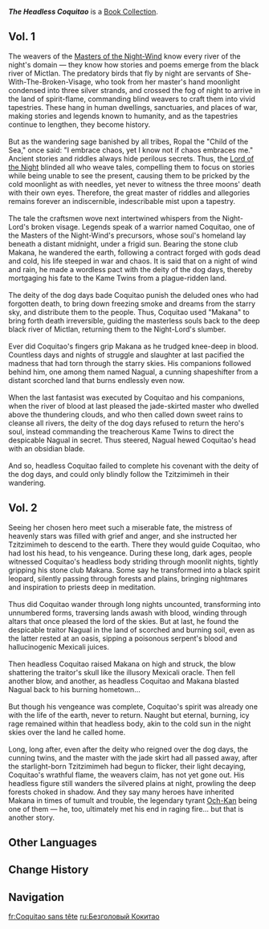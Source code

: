 {{Book Collection Infobox
|image     = Book The Headless Coquitao.png
|quality   = 3
|region_lore = Natlan
|region_location = Natlan
|volumes   = 2
|publisher =
|author    =
|vol1      = [["Collective of Plenty"]]
|vol2      = "Collective of Plenty"
}}
'''''The Headless Coquitao''''' is a [[Book Collection]].

==Vol. 1==
{{Description|A woven scroll from the Masters of the Night-Wind. It is said that the stories within are older than the tribe itself, a claim that remains difficult to verify.}}
The weavers of the [[Masters of the Night-Wind]] know every river of the night's domain &mdash; they know how stories and poems emerge from the black river of Mictlan. The predatory birds that fly by night are servants of She-With-The-Broken-Visage, who took from her master's hand moonlight condensed into three silver strands, and crossed the fog of night to arrive in the land of spirit-flame, commanding blind weavers to craft them into vivid tapestries. These hang in human dwellings, sanctuaries, and places of war, making stories and legends known to humanity, and as the tapestries continue to lengthen, they become history.<br><br><!--
-->But as the wandering sage banished by all tribes, Ropal the "Child of the Sea," once said: "I embrace chaos, yet I know not if chaos embraces me." Ancient stories and riddles always hide perilous secrets. Thus, the [[Lord of the Night]] blinded all who weave tales, compelling them to focus on stories while being unable to see the present, causing them to be pricked by the cold moonlight as with needles, yet never to witness the three moons' death with their own eyes. Therefore, the great master of riddles and allegories remains forever an indiscernible, indescribable mist upon a tapestry.<br><br><!--
-->The tale the craftsmen wove next intertwined whispers from the Night-Lord's broken visage. Legends speak of a warrior named Coquitao, one of the Masters of the Night-Wind's precursors, whose soul's homeland lay beneath a distant midnight, under a frigid sun. Bearing the stone club Makana, he wandered the earth, following a contract forged with gods dead and cold, his life steeped in war and chaos. It is said that on a night of wind and rain, he made a wordless pact with the deity of the dog days, thereby mortgaging his fate to the Kame Twins from a plague-ridden land.<br><br><!--
-->The deity of the dog days bade Coquitao punish the deluded ones who had forgotten death, to bring down freezing smoke and dreams from the starry sky, and distribute them to the people. Thus, Coquitao used "Makana" to bring forth death irreversible, guiding the masterless souls back to the deep black river of Mictlan, returning them to the Night-Lord's slumber.<br><br><!--
-->Ever did Coquitao's fingers grip Makana as he trudged knee-deep in blood. Countless days and nights of struggle and slaughter at last pacified the madness that had torn through the starry skies. His companions followed behind him, one among them named Nagual, a cunning shapeshifter from a distant scorched land that burns endlessly even now.<br><br><!--
-->When the last fantasist was executed by Coquitao and his companions, when the river of blood at last pleased the jade-skirted master who dwelled above the thundering clouds, and who then called down sweet rains to cleanse all rivers, the deity of the dog days refused to return the hero's soul, instead commanding the treacherous Kame Twins to direct the despicable Nagual in secret. Thus steered, Nagual hewed Coquitao's head with an obsidian blade.<br><br><!--
-->And so, headless Coquitao failed to complete his covenant with the deity of the dog days, and could only blindly follow the Tzitzimimeh in their wandering.

==Vol. 2==
{{Description|A woven scroll from the Masters of the Night-Wind. It is said that the stories within are older than the tribe itself, a claim that remains difficult to verify.}}
Seeing her chosen hero meet such a miserable fate, the mistress of heavenly stars was filled with grief and anger, and she instructed her Tzitzimimeh to descend to the earth. There they would guide Coquitao, who had lost his head, to his vengeance. During these long, dark ages, people witnessed Coquitao's headless body striding through moonlit nights, tightly gripping his stone club Makana. Some say he transformed into a black spirit leopard, silently passing through forests and plains, bringing nightmares and inspiration to priests deep in meditation.<br><br><!--
-->Thus did Coquitao wander through long nights uncounted, transforming into unnumbered forms, traversing lands awash with blood, winding through altars that once pleased the lord of the skies. But at last, he found the despicable traitor Nagual in the land of scorched and burning soil, even as the latter rested at an oasis, sipping a poisonous serpent's blood and hallucinogenic Mexicali juices.<br><br><!--
-->Then headless Coquitao raised Makana on high and struck, the blow shattering the traitor's skull like the illusory Mexicali oracle. Then fell another blow, and another, as headless Coquitao and Makana blasted Nagual back to his burning hometown...<br><br><!--
-->But though his vengeance was complete, Coquitao's spirit was already one with the life of the earth, never to return. Naught but eternal, burning, icy rage remained within that headless body, akin to the cold sun in the night skies over the land he called home.<br><br><!--
-->Long, long after, even after the deity who reigned over the dog days, the cunning twins, and the master with the jade skirt had all passed away, after the starlight-born Tzitzimimeh had begun to flicker, their light decaying, Coquitao's wrathful flame, the weavers claim, has not yet gone out. His headless figure still wanders the silvered plains at night, prowling the deep forests choked in shadow. And they say many heroes have inherited Makana in times of tumult and trouble, the legendary tyrant [[Och-Kan]] being one of them &mdash; he, too, ultimately met his end in raging fire... but that is another story.

==Other Languages==
{{Other Languages
|en       = The Headless Coquitao
|zhs      = 无头的科奎塔奥
|zhs_rm   = 
|zht      = 無頭的科奎塔奧
|zht_rm   = 
|zh_tl    = 
|ja       = 首無しのコクイタオ
|ja_rm    = 
|ja_tl    = 
|ko       = 머리 없는 코키타오
|ko_tl    = 
|es       = Coquitao el decapitado
|es_tl    = Coquitao the Decapitated One
|fr       = Coquitao sans tête
|fr_tl    = Headless Coquitao
|ru       = Безголовый Кокитао
|ru_tl    = 
|th       = Coquitao ไร้หัว
|th_rm    = 
|th_tl    = 
|vi       = Coquitao Không Đầu
|vi_tl    = 
|de       = Der kopflose Coquitao
|de_tl    = 
|id       = Coquitao Tanpa Kepala
|id_tl    = 
|pt       = Coquito Sem Cabeça
|pt_tl    = 
|tr       = Başsız Coquitao
|tr_tl    = 
|it       = Il Coquitao acefalo
|it_tl    = 
}}

==Change History==
{{Change History|5.5}}

==Navigation==
{{Book Navbox|Natlan}}

[[fr:Coquitao sans tête]]
[[ru:Безголовый Кокитао]]